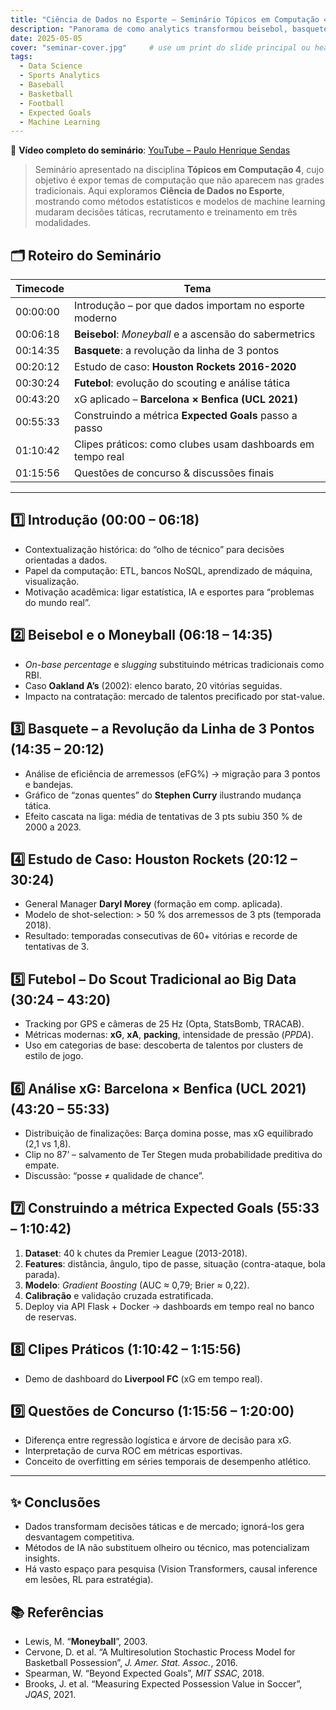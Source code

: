 ```yaml
---
title: "Ciência de Dados no Esporte – Seminário Tópicos em Computação 4"
description: "Panorama de como analytics transformou beisebol, basquete e futebol, com ênfase na métrica Expected Goals (xG)"
date: 2025-05-05
cover: "seminar-cover.jpg"     # use um print do slide principal ou heat-map de xG
tags:
  - Data Science
  - Sports Analytics
  - Baseball
  - Basketball
  - Football
  - Expected Goals
  - Machine Learning
---
```


🎥 **Vídeo completo do seminário**: [YouTube – Paulo Henrique Sendas](https://www.youtube.com/watch?v=FwnBVZHVvsM&t=2325s&ab_channel=PauloHenriqueSendas)

> Seminário apresentado na disciplina **Tópicos em Computação 4**, cujo objetivo é expor temas de computação que não aparecem nas grades tradicionais. Aqui exploramos **Ciência de Dados no Esporte**, mostrando como métodos estatísticos e modelos de machine learning mudaram decisões táticas, recrutamento e treinamento em três modalidades.

## 🗂️ Roteiro do Seminário

| Timecode | Tema |
|----------|------|
| 00:00:00 | Introdução – por que dados importam no esporte moderno |
| 00:06:18 | **Beisebol**: *Moneyball* e a ascensão do sabermetrics |
| 00:14:35 | **Basquete**: a revolução da linha de 3 pontos |
| 00:20:12 | Estudo de caso: **Houston Rockets 2016-2020** |
| 00:30:24 | **Futebol**: evolução do scouting e análise tática |
| 00:43:20 | xG aplicado – **Barcelona × Benfica (UCL 2021)** |
| 00:55:33 | Construindo a métrica **Expected Goals** passo a passo |
| 01:10:42 | Clipes práticos: como clubes usam dashboards em tempo real |
| 01:15:56 | Questões de concurso & discussões finais |

---

## 1️⃣ Introdução (00:00 – 06:18)

* Contextualização histórica: do “olho de técnico” para decisões orientadas a dados.  
* Papel da computação: ETL, bancos NoSQL, aprendizado de máquina, visualização.  
* Motivação acadêmica: ligar estatística, IA e esportes para “problemas do mundo real”.

## 2️⃣ Beisebol e o **Moneyball** (06:18 – 14:35)

* *On-base percentage* e *slugging* substituindo métricas tradicionais como RBI.  
* Caso **Oakland A’s** (2002): elenco barato, 20 vitórias seguidas.  
* Impacto na contratação: mercado de talentos precificado por stat-value.

## 3️⃣ Basquete – a Revolução da Linha de 3 Pontos (14:35 – 20:12)

* Análise de eficiência de arremessos (eFG%) → migração para 3 pontos e bandejas.  
* Gráfico de “zonas quentes” do **Stephen Curry** ilustrando mudança tática.  
* Efeito cascata na liga: média de tentativas de 3 pts subiu 350 % de 2000 a 2023.

## 4️⃣ Estudo de Caso: **Houston Rockets** (20:12 – 30:24)

* General Manager **Daryl Morey** (formação em comp. aplicada).  
* Modelo de shot-selection: > 50 % dos arremessos de 3 pts (temporada 2018).  
* Resultado: temporadas consecutivas de 60+ vitórias e recorde de tentativas de 3.

## 5️⃣ Futebol – Do Scout Tradicional ao Big Data (30:24 – 43:20)

* Tracking por GPS e câmeras de 25 Hz (Opta, StatsBomb, TRACAB).  
* Métricas modernas: **xG**, **xA**, **packing**, intensidade de pressão (*PPDA*).  
* Uso em categorias de base: descoberta de talentos por clusters de estilo de jogo.

## 6️⃣ Análise xG: **Barcelona × Benfica** (UCL 2021) (43:20 – 55:33)

* Distribuição de finalizações: Barça domina posse, mas xG equilibrado (2,1 vs 1,8).  
* Clip no 87’ – salvamento de Ter Stegen muda probabilidade preditiva do empate.  
* Discussão: “posse ≠ qualidade de chance”.

## 7️⃣ Construindo a métrica **Expected Goals** (55:33 – 1:10:42)

1. **Dataset**: 40 k chutes da Premier League (2013-2018).  
2. **Features**: distância, ângulo, tipo de passe, situação (contra-ataque, bola parada).  
3. **Modelo**: *Gradient Boosting* (AUC ≈ 0,79; Brier ≈ 0,22).  
4. **Calibração** e validação cruzada estratificada.  
5. Deploy via API Flask + Docker → dashboards em tempo real no banco de reservas.

## 8️⃣ Clipes Práticos (1:10:42 – 1:15:56)

* Demo de dashboard do **Liverpool FC** (xG em tempo real).  


## 9️⃣ Questões de Concurso (1:15:56 – 1:20:00)

* Diferença entre regressão logística e árvore de decisão para xG.  
* Interpretação de curva ROC em métricas esportivas.  
* Conceito de overfitting em séries temporais de desempenho atlético.

---

## ✨ Conclusões

* Dados transformam decisões táticas e de mercado; ignorá-los gera desvantagem competitiva.  
* Métodos de IA não substituem olheiro ou técnico, mas potencializam insights.  
* Há vasto espaço para pesquisa (Vision Transformers, causal inference em lesões, RL para estratégia).

## 📚 Referências

* Lewis, M. “**Moneyball**”, 2003.  
* Cervone, D. et al. “A Multiresolution Stochastic Process Model for Basketball Possession”, *J. Amer. Stat. Assoc.*, 2016.  
* Spearman, W. “Beyond Expected Goals”, *MIT SSAC*, 2018.  
* Brooks, J. et al. “Measuring Expected Possession Value in Soccer”, *JQAS*, 2021.
